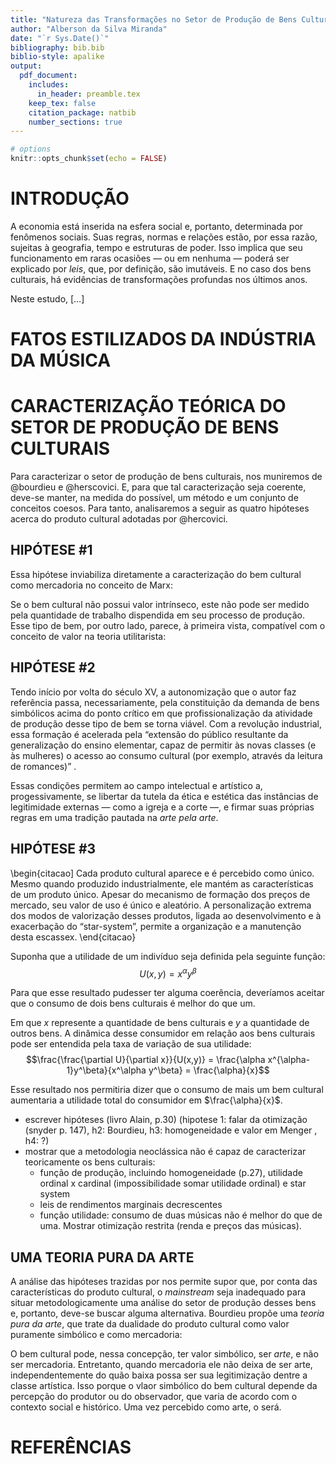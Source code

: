 ```yaml
---
title: "Natureza das Transformações no Setor de Produção de Bens Culturais"
author: "Alberson da Silva Miranda"
date: "`r Sys.Date()`"
bibliography: bib.bib
biblio-style: apalike
output:
  pdf_document:
    includes:
      in_header: preamble.tex
    keep_tex: false
    citation_package: natbib
    number_sections: true
---
```


```r

# options
knitr::opts_chunk$set(echo = FALSE)

```

# INTRODUÇÃO {-}

A economia está inserida na esfera social e, portanto, determinada por fenômenos sociais. Suas regras, normas e relações estão, por essa razão, sujeitas à geografia, tempo e estruturas de poder\footnote{Aqui me refiro às instituições que ora determinaram o \textit{ethos} vigente, como a igreja, aristrocacia ou o capital, por exemplo.}. Isso implica que seu funcionamento em raras ocasiões --- ou em nenhuma --- poderá ser explicado por *leis*, que, por definição, são imutáveis. E no caso dos bens culturais, há evidências de transformações profundas nos últimos anos.

Neste estudo, [...]

# FATOS ESTILIZADOS DA INDÚSTRIA DA MÚSICA



# CARACTERIZAÇÃO TEÓRICA DO SETOR DE PRODUÇÃO DE BENS CULTURAIS

Para caracterizar o setor de produção de bens culturais, nos muniremos de @bourdieu e @herscovici. E, para que tal caracterização seja coerente, deve-se manter, na medida do possível, um método e um conjunto de conceitos coesos. Para tanto, analisaremos a seguir as quatro hipóteses acerca do produto cultural adotadas por @hercovici.

## HIPÓTESE #1

\begin{citacao}
Suponhamos que não seja possível raciocinar em termos de valor intrínseco da obra de arte. Isto significa simplesmente que as apreciações feitas a respeito da obra dependem, simultaneamente, da época e do grupo social considerado, assim como dos modos de validação em vigor. A obra só pode ser compreendida e apreciada se for recolocada no seu contexto histórico e sociológico; a universalidade da obra de arte é, portanto, limitada por estes fatores. \citep[p.~30]{herscovici}
\end{citacao}

Essa hipótese inviabiliza diretamente a caracterização do bem cultural como mercadoria no conceito de Marx:

\begin{citacao}
O que determina a grandeza do valor, portanto, é a quantidade de trabalho socialmente necessária ou o tempo e trabalho socialmente necessário para a produção de um valor-de-uso. Cada mercadoria individual é considerada aqui um exemplar médio de sua espécie. [...] A grandeza do valor de uma mercadoria permaneceria, portanto, invariável, se fosse constante o tempo de trabalho para sua produção. \citep[p.~61]{marx}
\end{citacao}

Se o bem cultural não possui valor intrínseco, este não pode ser medido pela quantidade de trabalho dispendida em seu processo de produção. Esse tipo de bem, por outro lado, parece, à primeira vista, compatível com o conceito de valor na teoria utilitarista:

\begin{citacao}
Ora, se há algum fato indiscutível sobre o valor de troca, é que ele não se refere de nehuma forma a um objeto, mas a uma circunstância de um objeto. Na verdade, o valor implica uma relação; mas se é assim, ele não pode ser \textit{alguma outra coisa}. Um estudante de Economia não poderá jamais ter esperança de alcançar idéias claras e corretas em sua ciência se conceber o valor de algum modo como uma \textit{coisa} ou um \textit{objeto}, ou mesmo como algo que esteja numa coisa ou objeto. As pessoas são assim levadas a falar de uma coisa não existente tal como \textit{valor intrínseco}. \citep[p.~66]{jevons}
\end{citacao}

## HIPÓTESE #2

\begin{citacao}
A atividade do produtor cultural, em relação ao jogo simbólico, deve aparece como "desinteressada": aparentemente, ela não corresponde a um comportamento econômico racional. Esta concepção, que vimos surgir desde o Renascimento, supõe a autonomia do campo cultural que aparece como um espaço social específico. Enfim, isso significa que o conjunto das racionalidades culturais se assemelha às racionalidades extra-econômicas, ou seja, a uma lógica dos fins. \citep[p.~31]{herscovici}
\end{citacao}

Tendo início por volta do século XV, a autonomização que o autor faz referência passa, necessariamente, pela constituição da demanda de bens simbólicos acima do ponto crítico em que profissionalização da atividade de produção desse tipo de bem se torna viável. Com a revolução industrial, essa formação é acelerada pela "extensão do público resultante da generalização do ensino elementar, capaz de permitir às novas classes (e às mulheres) o acesso ao consumo cultural (por exemplo, através da leitura de romances)" \citep[p.~102]{bourdieu}.

Essas condições permitem ao campo intelectual e artístico a, progessivamente, se libertar da tutela da ética e estética das instâncias de legitimidade externas — como a igreja e a corte —, e firmar suas próprias regras em uma tradição pautada na *arte pela arte*.



## HIPÓTESE #3

\begin{citacao]
Cada produto cultural aparece e é percebido como único. Mesmo quando produzido industrialmente, ele mantém as características de um produto único. Apesar do mecanismo de formação dos preços de mercado, seu valor de uso é único e aleatório. A personalização extrema dos modos de valorização desses produtos, ligada ao desenvolvimento e à exacerbação do "star-system", permite a organização e a manutenção desta escassex. \citep[p.~31]{herscovici}
\end{citacao}

Suponha que a utilidade de um indivíduo seja definida pela seguinte função:
$$U(x,y)=x^\alpha y^\beta$$

Para que esse resultado pudesser ter alguma coerência, deveríamos aceitar que o consumo de dois bens culturais é melhor do que um. 


Em que $x$ represente a quantidade de bens culturais e $y$ a quantidade de outros bens. A dinâmica desse consumidor em relação aos bens culturais pode ser entendida pela taxa de variação de sua utilidade:
$$\frac{\frac{\partial U}{\partial x}}{U(x,y)} = \frac{\alpha x^{\alpha-1}y^\beta}{x^\alpha y^\beta} = \frac{\alpha}{x}$$

Esse resultado nos permitiria dizer que o consumo de mais um bem cultural aumentaria a utilidade total do consumidor em $\frac{\alpha}{x}$. 

-   escrever hipóteses (livro Alain, p.30) (hipotese 1: falar da otimização (snyder p. 147), h2: Bourdieu, h3: homogeneidade e valor em Menger , h4: ?)
-   mostrar que a metodologia neoclássica não é capaz de caracterizar teoricamente os bens culturais:
    -   função de produção, incluindo homogeneidade (p.27), utilidade ordinal x cardinal (impossibilidade somar utilidade ordinal) e star system
    -   leis de rendimentos marginais decrescentes
    -   função utilidade: consumo de duas músicas não é melhor do que de uma. Mostrar otimização restrita (renda e preços das músicas).

## UMA TEORIA PURA DA ARTE

A análise das hipóteses trazidas por \citet{herscovici} nos permite supor que, por conta das características do produto cultural, o *mainstream* seja inadequado para situar metodologicamente uma análise do setor de produção desses bens e, portanto, deve-se buscar alguma alternativa. Bourdieu propõe uma *teoria pura da arte*, que trate da dualidade do produto cultural como valor puramente simbólico e como mercadoria:

\begin{citacao}
[...] tudo leva a crer que a constituição da obra de arte como mercadoria e a aparição, devido aos progressos da divisão do trabalho, de uma categoria particular de produtores de bens simbólicos especificamente destinados ao mercado, propiciaram condições favoráveis a uma teoria pura da arte --- da arte como tal ---, instaurando uma dissociação entre a arte como simples mercadoria e a arte como pura significação, cisão produzida por uma intenção meramente simbólica e destinada à apropriação simbólica, isto é, a fruição desinteressada e irredutível à mera posse material. \citep[p.~103]{bourdieu}
\end{citacao}

O bem cultural pode, nessa concepção, ter valor simbólico, ser *arte*, e não ser mercadoria. Entretanto, quando mercadoria ele não deixa de ser arte, independentemente do quão baixa possa ser sua legitimização dentre a classe artística. Isso porque o vlaor simbólico do bem cultural depende da percepção do produtor ou do observador, que varia de acordo com o contexto social e histórico. Uma vez percebido como arte, o será.

# REFERÊNCIAS